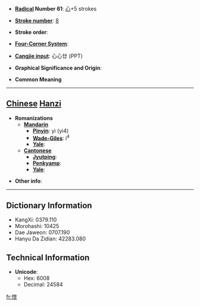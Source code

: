 * '''[[Wiktionary:Chinese radical index| Radical]] Number 61''': [[Wiktionary:Chinese radical index 心|心]]+5 strokes

* '''[[Wiktionary:Chinese total strokes index|Stroke number]]''': [[Wiktionary:Chinese total strokes index 8|8]]

* '''Stroke order''': 

* '''[[Wiktionary:Chinese four corner index|Four-Corner System]]''': 

* '''[[Wiktionary:Chinese Cangjie index|Cangjie input]]''': 心心廿 (PPT)

* '''Graphical Significance and Origin''': 

* '''Common Meaning'''

----

== [[Chinese]] [[Hanzi]] ==

* '''Romanizations'''
** '''[[Mandarin]]'''
*** '''[[Pinyin]]''': yì (yi4)
*** '''[[Wade-Giles]]''': i<sup>4</sup>
*** '''[[Yale]]''': 
** '''[[Cantonese]]'''
*** '''[[Jyutping]]''':
*** '''[[Penkyamp]]''': 
*** '''[[Yale]]''': 

* '''Other info''': 

----

== Dictionary Information ==

* KangXi: 0379.110
* Morohashi: 10425
* Dae Jaweon: 0707.190
* Hanyu Da Zidian: 42283.080

== Technical Information ==

* '''Unicode''':
** Hex: 6008
** Decimal: 24584

[[fr:怈]]